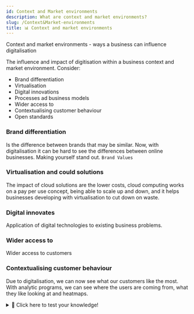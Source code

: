 ```yaml
---
id: Context and Market environments
description: What are context and market environments?
slug: /Context&Market-environments
title: 📊 Context and market environments
---
```


Context and market environments - ways a business can influence digitalisation

The influence and impact of digitisation within a business context and market environment. Consider:
- Brand differentiation
- Virtualisation
- Digital innovations
- Processes ad business models
- Wider access to
- Contextualising customer behaviour
- Open standards

### Brand differentiation
Is the difference between brands that may be similar. Now, with digitalisation it can be hard to see the differences between online businesses. Making yourself stand out. `Brand Values`

### Virtualisation and could solutions
The impact of cloud solutions are the lower costs, cloud computing works on a pay per use concept, being able to scale up and down, and it helps businesses developing with virtualisation to cut down on waste.

### Digital innovates
Application of digital technologies to existing business problems.

### Wider access to
Wider access to customers

### Contextualising customer behaviour
Due to digitalisation, we can now see what our customers like the most. With analytic programs, we can see where the users are coming from, what they like looking at and heatmaps.


<details>
  <summary>🧠 Click here to test your knowledge! </summary>

<iframe src="https://quizlet.com/679252948/match/embed?i=3loczc&x=1jj1" height="500" width="100%"></iframe>

</details>
